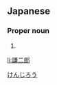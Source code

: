 ==Japanese==
{{ja-kanjitab|謙|二|郎}}

===Proper noun===
{{ja-pos|proper|けんじろう}}

# {{given name|male|lang=ja}}

[[Category:Japanese male given names|けんじろう]]

[[li:謙二郎]]